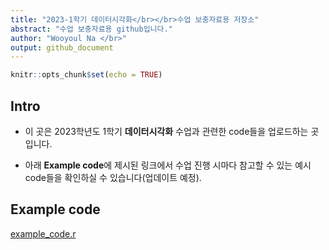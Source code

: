 ```yaml
---
title: "2023-1학기 데이터시각화</br></br>수업 보충자료용 저장소"
abstract: "수업 보충자료용 github입니다."
author: "Wooyoul Na </br>"
output: github_document
---
```


```r
knitr::opts_chunk$set(echo = TRUE)
```

## Intro  

 + 이 곳은 2023학년도 1학기 **데이터시각화** 수업과 관련한 code들을 업로드하는 곳입니다.  
 
 + 아래 **Example code**에 제시된 링크에서 수업 진행 시마다 참고할 수 있는 예시 code들을 확인하실 수 있습니다(업데이트 예정).  

## Example code   

[example_code.r](https://github.com/Wooyoul/Lec_2023_1_datvis/blob/0545de63930c6ca645629610ba3294180d6f7ae1/R/example_code.r)



